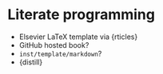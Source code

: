 # Literate programming {#rmarkdown}

- Elsevier LaTeX template via {rticles}
- GitHub hosted book?
- `inst/template/markdown`?
- {distill}
